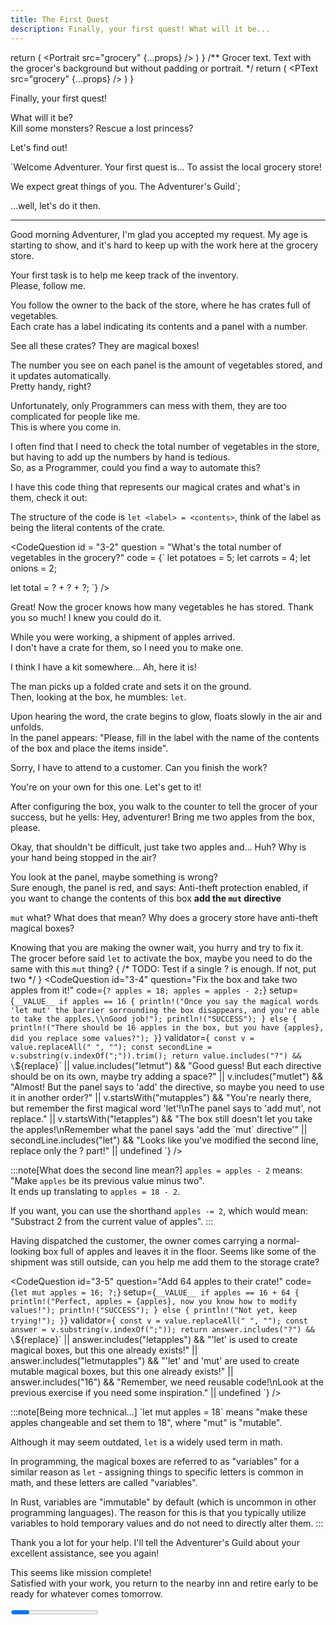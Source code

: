 ```yaml
---
title: The First Quest
description: Finally, your first quest! What will it be...
---
```



  return (
    <Portrait
      src="grocery"
      {...props}
    />
  )
}
/** Grocer text. Text with the grocer's background but without padding or portrait. */
  return (
    <PText
      src="grocery"
      {...props}
    />
  )
}


Finally, your first quest!

What will it be?  
Kill some monsters? Rescue a lost princess?

Let's find out!

`Welcome Adventurer.
Your first quest is... To assist the local grocery store!

We expect great things of you.
The Adventurer's Guild`;

<CodeQuestion
  id="3-1"
  code="read_quest(0)"
  editable={false}
  showLineNumbers={false}
/>

<Checkpoint id="3-1" scroll={false} >
  ...well, let's do it then.

  ---
  <Grocer>
  Good morning Adventurer, I'm glad you accepted my request.  
  My age is starting to show, and it's hard to keep up with the work here at the grocery store.  
  
  Your first task is to help me keep track of the inventory.  
  Please, follow me.
  </Grocer>

  You follow the owner to the back of the store, where he has crates full of vegetables.  
  Each crate has a label indicating its contents and a panel with a number.
  
  <Grocer>
  See all these crates? They are magical boxes!  
  
  The number you see on each panel is the amount of vegetables stored, and it updates automatically.  
  Pretty handy, right?  
  
  Unfortunately, only Programmers can mess with them, they are too complicated for people like me.  
  This is where you come in.  
  
  I often find that I need to check the total number of vegetables in the store, but having to add up the numbers by hand is tedious.  
  So, as a Programmer, could you find a way to automate this?
  
  I have this code thing that represents our magical crates and what's in them, check it out:

  </Grocer>
  
  <Hint>The structure of the code is `let <label> = <contents>`, think of the label as being the literal contents of the crate. </Hint>
  
  <CodeQuestion 
id = "3-2"
question = "What's the total number of vegetables in the grocery?"
code = {`
let potatoes = 5;
let carrots = 4;
let onions = 2;

let total = ? + ? + ?;
`} />
</Checkpoint>

<Checkpoint id="3-2">
Great!
Now the grocer knows how many vegetables he has stored.

<Grocer>
Thank you so much! I knew you could do it.

While you were working, a shipment of apples arrived.  
I don't have a crate for them, so I need you to make one.  

I think I have a kit somewhere... Ah, here it is!
</Grocer>

The man picks up a folded crate and sets it on the ground.  
Then, looking at the box, he mumbles: <GT>`let`</GT>.

Upon hearing the word, the crate begins to glow, floats slowly in the air and unfolds.  
In the panel appears: "Please, fill in the label with the name of the contents of the box and place the items inside".

<Grocer> Sorry, I have to attend to a customer. Can you finish the work? </Grocer>

You're on your own for this one. Let's get to it!

<CodeQuestion 
id="3-3"
question="Create a magical box to store 18 apples!"
code="let ? = ?;"
/>

</Checkpoint>

<Checkpoint id="3-3">
After configuring the box, you walk to the counter to tell the grocer of your success, but he yells: <GT>Hey, adventurer! Bring me two apples from the box, please</GT>.

Okay, that shouldn't be difficult, just take two apples and... Huh? Why is your hand being stopped in the air?  

You look at the panel, maybe something is wrong?  
Sure enough, the panel is red, and says: <Highlight bg={colors.red}>Anti-theft protection enabled, if you want to change the contents of this box **add the `mut` directive**</Highlight>

`mut` what? What does that mean? Why does a grocery store have anti-theft magical boxes?

Knowing that you are making the owner wait, you hurry and try to fix it.  
The grocer before said `let` to activate the box, maybe you need to do the same with this `mut` thing?
{ /* TODO: Test if a single ? is enough. If not, put two */ }
<CodeQuestion
id="3-4"
question="Fix the box and take two apples from it!"
code={`
? apples = 18;
apples = apples - 2;
`}
setup={`
__VALUE__
if apples == 16 {
  println!("Once you say the magical words 'let mut' the barrier sorrounding the box disappears, and you're able to take the apples.\\nGood job!");
  println!("SUCCESS");
} else {
  println!("There should be 16 apples in the box, but you have {apples}, did you replace some values?");
}
`}
validator={`
const v = value.replaceAll(" ", "");
const secondLine = v.substring(v.indexOf(";")).trim();
return value.includes("?") && \`${replace}\`
    || value.includes("letmut") && "Good guess! But each directive should be on its own, maybe try adding a space?"
    || v.includes("mutlet") && "Almost! But the panel says to 'add' the directive, so maybe you need to use it in another order?"
    || v.startsWith("mutapples") && "You're nearly there, but remember the first magical word 'let'!\\nThe panel says to 'add mut', not replace."
    || v.startsWith("letapples") && "The box still doesn't let you take the apples!\\nRemember what the panel says 'add the \`mut\` directive'"
    || secondLine.includes("let") && "Looks like you've modified the second line, replace only the ? part!"
    || undefined
`}
/>

:::note[What does the second line mean?]
`apples = apples - 2` means: "Make `apples` be its previous value minus two".  
It ends up translating to `apples = 18 - 2`.
 
If you want, you can use the shorthand `apples -= 2`, which would mean:  
"Substract 2 from the current value of apples".
:::

</Checkpoint>

<Checkpoint id="3-4">
Having dispatched the customer, the owner comes carrying a normal-looking box full of apples and leaves it in the floor.
<Grocer>
Seems like some of the shipment was still outside, can you help me add them to the storage crate?
</Grocer>

<CodeQuestion
id="3-5"
question="Add 64 apples to their crate!"
code={`
let mut apples = 16;
?;
`}
setup={`
__VALUE__
if apples == 16 + 64 {
  println!("Perfect, apples = {apples}, now you know how to modify values!");
  println!("SUCCESS");
} else {
  println!("Not yet, keep trying!");
}
`}
validator={`
const v = value.replaceAll(" ", "");
const answer = v.substring(v.indexOf(";"));
return answer.includes("?") && \`${replace}\`
    || answer.includes("letapples") && "'let' is used to create magical boxes, but this one already exists!"
    || answer.includes("letmutapples") && "'let' and 'mut' are used to create mutable magical boxes, but this one already exists!"
    || answer.includes("16") && "Remember, we need reusable code!\\nLook at the previous exercise if you need some inspiration."
    || undefined
`}
/>
</Checkpoint>

<Checkpoint id="3-5">
:::note[Being more technical...]
`let mut apples = 18` means "make these apples changeable and set them to 18", where "mut" is "mutable".

Although it may seem outdated, `let` is a widely used term in math.
 
In programming, the magical boxes are referred to as "variables" for a similar reason as `let` - assigning things to specific letters is common in math, and these letters are called "variables".

In Rust, variables are "immutable" by default (which is uncommon in other programming languages).
The reason for this is that you typically utilize variables to hold temporary values and do not need to directly alter them.
:::

<Grocer>
Thank you a lot for your help.  
I'll tell the Adventurer's Guild about your excellent assistance, see you again!
</Grocer>

This seems like mission complete!  
Satisfied with your work, you return to the nearby inn and retire early to be ready for whatever comes tomorrow.
</Checkpoint>

<Progress id="3" total={5} />